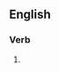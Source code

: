 ==English==

===Verb===
{{head|en|present participle}}

# {{present participle of|vitiate|lang=en|nocat=1}}